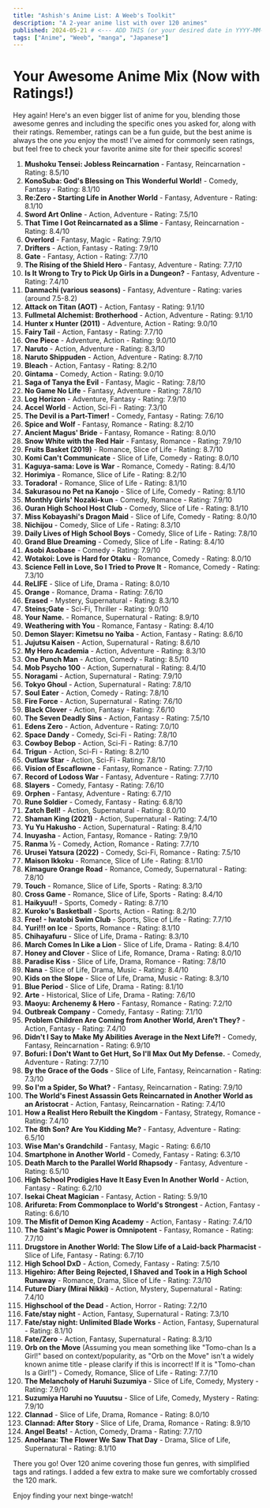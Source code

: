 ```yaml
---
title: "Ashish's Anime List: A Weeb's Toolkit"
description: "A 2-year anime list with over 120 animes"
published: 2024-05-21 # <--- ADD THIS (or your desired date in YYYY-MM-DD format)
tags: ["Anime", "Weeb", "manga", "Japanese"]
---
```


# Your Awesome Anime Mix (Now with Ratings!)

Hey again! Here's an even bigger list of anime for you, blending those awesome genres and including the specific ones you asked for, along with their ratings. Remember, ratings can be a fun guide, but the best anime is always the one _you_ enjoy the most! I've aimed for commonly seen ratings, but feel free to check your favorite anime site for their specific scores!

1.  **Mushoku Tensei: Jobless Reincarnation** - Fantasy, Reincarnation - Rating: 8.5/10
2.  **KonoSuba: God's Blessing on This Wonderful World!** - Comedy, Fantasy - Rating: 8.1/10
3.  **Re:Zero - Starting Life in Another World** - Fantasy, Adventure - Rating: 8.1/10
4.  **Sword Art Online** - Action, Adventure - Rating: 7.5/10
5.  **That Time I Got Reincarnated as a Slime** - Fantasy, Reincarnation - Rating: 8.4/10
6.  **Overlord** - Fantasy, Magic - Rating: 7.9/10
7.  **Drifters** - Action, Fantasy - Rating: 7.9/10
8.  **Gate** - Fantasy, Action - Rating: 7.7/10
9.  **The Rising of the Shield Hero** - Fantasy, Adventure - Rating: 7.7/10
10. **Is It Wrong to Try to Pick Up Girls in a Dungeon?** - Fantasy, Adventure - Rating: 7.4/10
11. **Danmachi (various seasons)** - Fantasy, Adventure - Rating: varies (around 7.5-8.2)
12. **Attack on Titan (AOT)** - Action, Fantasy - Rating: 9.1/10
13. **Fullmetal Alchemist: Brotherhood** - Action, Adventure - Rating: 9.1/10
14. **Hunter x Hunter (2011)** - Adventure, Action - Rating: 9.0/10
15. **Fairy Tail** - Action, Fantasy - Rating: 7.7/10
16. **One Piece** - Adventure, Action - Rating: 9.0/10
17. **Naruto** - Action, Adventure - Rating: 8.3/10
18. **Naruto Shippuden** - Action, Adventure - Rating: 8.7/10
19. **Bleach** - Action, Fantasy - Rating: 8.2/10
20. **Gintama** - Comedy, Action - Rating: 9.0/10
21. **Saga of Tanya the Evil** - Fantasy, Magic - Rating: 7.8/10
22. **No Game No Life** - Fantasy, Adventure - Rating: 7.8/10
23. **Log Horizon** - Adventure, Fantasy - Rating: 7.9/10
24. **Accel World** - Action, Sci-Fi - Rating: 7.3/10
25. **The Devil is a Part-Timer!** - Comedy, Fantasy - Rating: 7.6/10
26. **Spice and Wolf** - Fantasy, Romance - Rating: 8.2/10
27. **Ancient Magus' Bride** - Fantasy, Romance - Rating: 8.0/10
28. **Snow White with the Red Hair** - Fantasy, Romance - Rating: 7.9/10
29. **Fruits Basket (2019)** - Romance, Slice of Life - Rating: 8.7/10
30. **Komi Can't Communicate** - Slice of Life, Comedy - Rating: 8.0/10
31. **Kaguya-sama: Love is War** - Romance, Comedy - Rating: 8.4/10
32. **Horimiya** - Romance, Slice of Life - Rating: 8.2/10
33. **Toradora!** - Romance, Slice of Life - Rating: 8.1/10
34. **Sakurasou no Pet na Kanojo** - Slice of Life, Comedy - Rating: 8.1/10
35. **Monthly Girls' Nozaki-kun** - Comedy, Romance - Rating: 7.9/10
36. **Ouran High School Host Club** - Comedy, Slice of Life - Rating: 8.1/10
37. **Miss Kobayashi's Dragon Maid** - Slice of Life, Comedy - Rating: 8.0/10
38. **Nichijou** - Comedy, Slice of Life - Rating: 8.3/10
39. **Daily Lives of High School Boys** - Comedy, Slice of Life - Rating: 7.8/10
40. **Grand Blue Dreaming** - Comedy, Slice of Life - Rating: 8.4/10
41. **Asobi Asobase** - Comedy - Rating: 7.9/10
42. **Wotakoi: Love is Hard for Otaku** - Romance, Comedy - Rating: 8.0/10
43. **Science Fell in Love, So I Tried to Prove It** - Romance, Comedy - Rating: 7.3/10
44. **ReLIFE** - Slice of Life, Drama - Rating: 8.0/10
45. **Orange** - Romance, Drama - Rating: 7.6/10
46. **Erased** - Mystery, Supernatural - Rating: 8.3/10
47. **Steins;Gate** - Sci-Fi, Thriller - Rating: 9.0/10
48. **Your Name.** - Romance, Supernatural - Rating: 8.9/10
49. **Weathering with You** - Romance, Fantasy - Rating: 8.4/10
50. **Demon Slayer: Kimetsu no Yaiba** - Action, Fantasy - Rating: 8.6/10
51. **Jujutsu Kaisen** - Action, Supernatural - Rating: 8.6/10
52. **My Hero Academia** - Action, Adventure - Rating: 8.3/10
53. **One Punch Man** - Action, Comedy - Rating: 8.5/10
54. **Mob Psycho 100** - Action, Supernatural - Rating: 8.4/10
55. **Noragami** - Action, Supernatural - Rating: 7.9/10
56. **Tokyo Ghoul** - Action, Supernatural - Rating: 7.8/10
57. **Soul Eater** - Action, Comedy - Rating: 7.8/10
58. **Fire Force** - Action, Supernatural - Rating: 7.6/10
59. **Black Clover** - Action, Fantasy - Rating: 7.6/10
60. **The Seven Deadly Sins** - Action, Fantasy - Rating: 7.5/10
61. **Edens Zero** - Action, Adventure - Rating: 7.0/10
62. **Space Dandy** - Comedy, Sci-Fi - Rating: 7.8/10
63. **Cowboy Bebop** - Action, Sci-Fi - Rating: 8.7/10
64. **Trigun** - Action, Sci-Fi - Rating: 8.2/10
65. **Outlaw Star** - Action, Sci-Fi - Rating: 7.8/10
66. **Vision of Escaflowne** - Fantasy, Romance - Rating: 7.7/10
67. **Record of Lodoss War** - Fantasy, Adventure - Rating: 7.7/10
68. **Slayers** - Comedy, Fantasy - Rating: 7.6/10
69. **Orphen** - Fantasy, Adventure - Rating: 6.7/10
70. **Rune Soldier** - Comedy, Fantasy - Rating: 6.8/10
71. **Zatch Bell!** - Action, Supernatural - Rating: 8.0/10
72. **Shaman King (2021)** - Action, Supernatural - Rating: 7.4/10
73. **Yu Yu Hakusho** - Action, Supernatural - Rating: 8.4/10
74. **Inuyasha** - Action, Fantasy, Romance - Rating: 7.9/10
75. **Ranma ½** - Comedy, Action, Romance - Rating: 7.7/10
76. **Urusei Yatsura (2022)** - Comedy, Sci-Fi, Romance - Rating: 7.5/10
77. **Maison Ikkoku** - Romance, Slice of Life - Rating: 8.1/10
78. **Kimagure Orange Road** - Romance, Comedy, Supernatural - Rating: 7.8/10
79. **Touch** - Romance, Slice of Life, Sports - Rating: 8.3/10
80. **Cross Game** - Romance, Slice of Life, Sports - Rating: 8.4/10
81. **Haikyuu!!** - Sports, Comedy - Rating: 8.7/10
82. **Kuroko's Basketball** - Sports, Action - Rating: 8.2/10
83. **Free! - Iwatobi Swim Club** - Sports, Slice of Life - Rating: 7.7/10
84. **Yuri!!! on Ice** - Sports, Romance - Rating: 8.1/10
85. **Chihayafuru** - Slice of Life, Drama - Rating: 8.3/10
86. **March Comes In Like a Lion** - Slice of Life, Drama - Rating: 8.4/10
87. **Honey and Clover** - Slice of Life, Romance, Drama - Rating: 8.0/10
88. **Paradise Kiss** - Slice of Life, Drama, Romance - Rating: 7.8/10
89. **Nana** - Slice of Life, Drama, Music - Rating: 8.4/10
90. **Kids on the Slope** - Slice of Life, Drama, Music - Rating: 8.3/10
91. **Blue Period** - Slice of Life, Drama - Rating: 8.1/10
92. **Arte** - Historical, Slice of Life, Drama - Rating: 7.6/10
93. **Maoyu: Archenemy & Hero** - Fantasy, Romance - Rating: 7.2/10
94. **Outbreak Company** - Comedy, Fantasy - Rating: 7.1/10
95. **Problem Children Are Coming from Another World, Aren't They?** - Action, Fantasy - Rating: 7.4/10
96. **Didn't I Say to Make My Abilities Average in the Next Life?!** - Comedy, Fantasy, Reincarnation - Rating: 6.9/10
97. **Bofuri: I Don't Want to Get Hurt, So I'll Max Out My Defense.** - Comedy, Adventure - Rating: 7.7/10
98. **By the Grace of the Gods** - Slice of Life, Fantasy, Reincarnation - Rating: 7.3/10
99. **So I'm a Spider, So What?** - Fantasy, Reincarnation - Rating: 7.9/10
100.  **The World's Finest Assassin Gets Reincarnated in Another World as an Aristocrat** - Action, Fantasy, Reincarnation - Rating: 7.4/10
101.  **How a Realist Hero Rebuilt the Kingdom** - Fantasy, Strategy, Romance - Rating: 7.4/10
102.  **The 8th Son? Are You Kidding Me?** - Fantasy, Adventure - Rating: 6.5/10
103.  **Wise Man's Grandchild** - Fantasy, Magic - Rating: 6.6/10
104.  **Smartphone in Another World** - Comedy, Fantasy - Rating: 6.3/10
105.  **Death March to the Parallel World Rhapsody** - Fantasy, Adventure - Rating: 6.5/10
106.  **High School Prodigies Have It Easy Even In Another World** - Action, Fantasy - Rating: 6.2/10
107.  **Isekai Cheat Magician** - Fantasy, Action - Rating: 5.9/10
108.  **Arifureta: From Commonplace to World's Strongest** - Action, Fantasy - Rating: 6.6/10
109.  **The Misfit of Demon King Academy** - Action, Fantasy - Rating: 7.4/10
110.  **The Saint's Magic Power is Omnipotent** - Fantasy, Romance - Rating: 7.7/10
111.  **Drugstore in Another World: The Slow Life of a Laid-back Pharmacist** - Slice of Life, Fantasy - Rating: 6.7/10
112.  **High School DxD** - Action, Comedy, Fantasy - Rating: 7.5/10
113.  **Higehiro: After Being Rejected, I Shaved and Took in a High School Runaway** - Romance, Drama, Slice of Life - Rating: 7.3/10
114.  **Future Diary (Mirai Nikki)** - Action, Mystery, Supernatural - Rating: 7.4/10
115.  **Highschool of the Dead** - Action, Horror - Rating: 7.2/10
116.  **Fate/stay night** - Action, Fantasy, Supernatural - Rating: 7.3/10
117.  **Fate/stay night: Unlimited Blade Works** - Action, Fantasy, Supernatural - Rating: 8.1/10
118.  **Fate/Zero** - Action, Fantasy, Supernatural - Rating: 8.3/10
119.  **Orb on the Move** (Assuming you mean something like "Tomo-chan Is a Girl!" based on context/popularity, as "Orb on the Move" isn't a widely known anime title - please clarify if this is incorrect! If it is "Tomo-chan Is a Girl!") - Comedy, Romance, Slice of Life - Rating: 7.7/10
120.  **The Melancholy of Haruhi Suzumiya** - Slice of Life, Comedy, Mystery - Rating: 7.9/10
121.  **Suzumiya Haruhi no Yuuutsu** - Slice of Life, Comedy, Mystery - Rating: 7.9/10
122.  **Clannad** - Slice of Life, Drama, Romance - Rating: 8.0/10
123.  **Clannad: After Story** - Slice of Life, Drama, Romance - Rating: 8.9/10
124.  **Angel Beats!** - Action, Comedy, Drama - Rating: 7.7/10
125.  **AnoHana: The Flower We Saw That Day** - Drama, Slice of Life, Supernatural - Rating: 8.1/10

There you go! Over 120 anime covering those fun genres, with simplified tags and ratings. I added a few extra to make sure we comfortably crossed the 120 mark.

Enjoy finding your next binge-watch!
